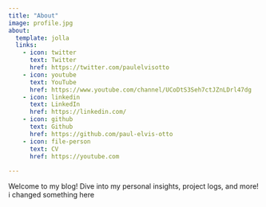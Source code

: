 ```yaml
---
title: "About"
image: profile.jpg
about:
  template: jolla
  links:
    - icon: twitter
      text: Twitter
      href: https://twitter.com/paulelvisotto
    - icon: youtube
      text: YouTube
      href: https://www.youtube.com/channel/UCoDtS3Seh7ctJZnLDrl47dg
    - icon: linkedin
      text: LinkedIn
      href: https://linkedin.com/
    - icon: github
      text: Github
      href: https://github.com/paul-elvis-otto
    - icon: file-person
      text: CV
      href: https://youtube.com
    
---
```


Welcome to my blog!
Dive into my personal insights, project logs, and more!
i changed something here 